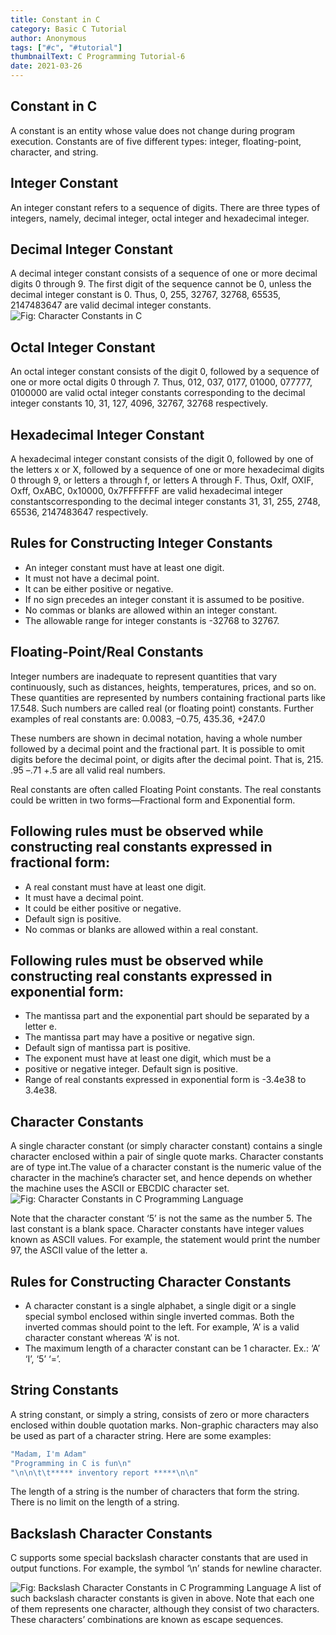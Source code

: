 ```yaml
---
title: Constant in C
category: Basic C Tutorial
author: Anonymous
tags: ["#c", "#tutorial"]
thumbnailText: C Programming Tutorial-6
date: 2021-03-26
---
```



## Constant in C

A constant is an entity whose value does not change during program execution. Constants are of five different types: integer,
floating-point, character, and string.

## Integer Constant

An integer constant refers to a sequence of digits. There are three types of integers, namely, decimal integer, octal integer and hexadecimal integer.
## Decimal Integer Constant
A decimal integer constant consists of a sequence of one or more decimal digits 0 through 9. The first digit of the sequence cannot be 0, unless the decimal
integer constant is 0. Thus, 0, 255, 32767, 32768, 65535, 2147483647 are valid decimal integer constants.
![Fig: Character Constants in C ](../../assets/cPic/con-3.PNG)
## Octal Integer Constant
An octal integer constant consists of the digit 0, followed by a sequence of one or more octal digits 0 through 7. Thus, 012, 037, 0177, 01000, 077777, 0100000 are valid
octal integer constants corresponding to the decimal integer constants 10, 31, 127, 4096, 32767, 32768 respectively.

## Hexadecimal Integer Constant
A hexadecimal integer constant consists of the digit 0, followed by one of the letters x or X, followed by a sequence of one or more hexadecimal digits 0 through 9, or
letters a through f, or letters A through F. Thus, Oxlf, OXIF, Oxff, OxABC, 0x10000, 0x7FFFFFFF are valid hexadecimal integer constantscorresponding to the decimal integer
constants 31, 31, 255, 2748, 65536, 2147483647 respectively.

## Rules for Constructing Integer Constants
- An integer constant must have at least one digit.
- It must not have a decimal point.
- It can be either positive or negative.
- If no sign precedes an integer constant it is assumed to be positive.
- No commas or blanks are allowed within an integer constant.
- The allowable range for integer constants is -32768 to 32767.
## Floating-Point/Real Constants
Integer numbers are inadequate to represent quantities that vary continuously, such as distances, heights, temperatures, prices, and so on. These quantities are represented
by numbers containing fractional parts like 17.548. Such numbers are called real (or floating point) constants. Further examples of real constants are: 0.0083, –0.75, 435.36, +247.0

These numbers are shown in decimal notation, having a whole number followed by a decimal point and the fractional part. It is possible to omit digits before the decimal point,
or digits after the decimal point. That is, 215. .95 –.71 +.5 are all valid real numbers.

Real constants are often called Floating Point constants. The real constants could be written in two forms—Fractional form and Exponential form.

## Following rules must be observed while constructing real constants expressed in fractional form:
- A real constant must have at least one digit.
- It must have a decimal point.
- It could be either positive or negative.
- Default sign is positive.
- No commas or blanks are allowed within a real constant.

## Following rules must be observed while constructing real constants expressed in exponential form:
- The mantissa part and the exponential part should be separated by a letter e.
- The mantissa part may have a positive or negative sign.
- Default sign of mantissa part is positive.
- The exponent must have at least one digit, which must be a
- positive or negative integer. Default sign is positive.
- Range of real constants expressed in exponential form is -3.4e38 to 3.4e38.

## Character Constants
A single character constant (or simply character constant) contains a single character enclosed within a pair of single quote marks.
Character constants are of type int.The value of a character constant is the numeric value of the character in the machine’s character
set, and hence depends on whether the machine uses the ASCII or EBCDIC character set.
![Fig: Character Constants in C Programming Language ](../../assets/cPic/con-1.png)

Note that the character constant ‘5’ is not the same as the number 5. The last constant is a blank space. Character constants have integer
values known as ASCII values. For example, the statement would print the number 97, the ASCII value of the letter a.

## Rules for Constructing Character Constants
- A character constant is a single alphabet, a single digit or a single special symbol enclosed within single inverted commas. Both the inverted
commas should point to the left. For example, ’A’ is a valid character constant whereas ‘A’ is not.
- The maximum length of a character constant can be 1 character. Ex.: ‘A’ ‘I’, ‘5’ ‘=’.

## String Constants
A string constant, or simply a string, consists of zero or more characters enclosed within double quotation marks. Non-graphic characters may also
be used as part of a character string. Here are some examples:
```js
"Madam, I'm Adam"
"Programming in C is fun\n"
"\n\n\t\t***** inventory report *****\n\n"
```
The length of a string is the number of characters that form the string. There is no limit on the length of a string.
## Backslash Character Constants
C supports some special backslash character constants that are used in output functions. For example, the symbol ‘\n’ stands for newline character.

![Fig: Backslash Character Constants in C Programming Language ](../../assets/cPic/con-2.png)
A list of such backslash character constants is given in above. Note that each one of them represents one character, although they consist of two characters.
These characters’ combinations are known as escape sequences.
